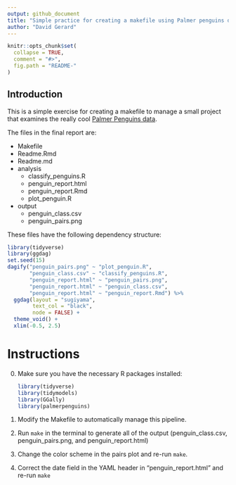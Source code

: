 ```yaml
---
output: github_document
title: "Simple practice for creating a makefile using Palmer penguins data"
author: "David Gerard"
---
```


<!-- README.md is generated from README.Rmd. Please edit that file -->

```r
knitr::opts_chunk$set(
  collapse = TRUE,
  comment = "#>",
  fig.path = "README-"
)
```

## Introduction

This is a simple exercise for creating a makefile to manage a small project that examines the really cool [Palmer Penguins data](https://allisonhorst.github.io/palmerpenguins/).

The files in the final report are:

- Makefile
- Readme.Rmd
- Readme.md
- analysis
    - classify_penguins.R
    - penguin_report.html
    - penguin_report.Rmd
    - plot_penguin.R
- output
    - penguin_class.csv
    - penguin_pairs.png

These files have the following dependency structure:

```r
library(tidyverse)
library(ggdag)
set.seed(15)
dagify("penguin_pairs.png" ~ "plot_penguin.R",
       "penguin_class.csv" ~ "classify_penguins.R",
       "penguin_report.html" ~ "penguin_pairs.png",
       "penguin_report.html" ~ "penguin_class.csv",
       "penguin_report.html" ~ "penguin_report.Rmd") %>%
  ggdag(layout = "sugiyama",
        text_col = "black",
        node = FALSE) +
  theme_void() +
  xlim(-0.5, 2.5)
```

# Instructions

0. Make sure you have the necessary R packages installed:

    ```r
    library(tidyverse)
    library(tidymodels)
    library(GGally)
    library(palmerpenguins)
    ```

1. Modify the Makefile to automatically manage this pipeline.

2. Run `make` in the terminal to generate all of the output (penguin_class.csv, penguin_pairs.png, and penguin_report.html)

3. Change the color scheme in the pairs plot and re-run `make`.

4. Correct the date field in the YAML header in "penguin_report.html" and re-run `make`

